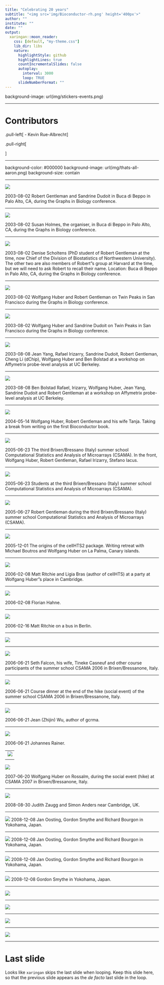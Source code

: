 ```yaml
---
title: "Celebrating 20 years"
subtitle: "<img src='img/Bioconductor-rh.png' height='400px'>"
author: ""
institute: ""
date: ""
output:
  xaringan::moon_reader:
    css: [default, "my-theme.css"]
    lib_dir: libs
    nature:
      highlightStyle: github
      highlightLines: true
      countIncrementalSlides: false
      autoplay:
        interval: 3000
        loop: TRUE
      slideNumberFormat: ""
---
```


background-image: url(img/stickers-events.png)

---

# Contributors

.pull-left[
- Kevin Rue-Albrecht
]

.pull-right[

]

---

background-color: #000000
background-image: url(img/thats-all-aaron.png)
background-size: contain

---

<img src="img/DSC00109.JPG">

<div align="center">
2003-08-02 Robert Gentleman and Sandrine Dudoit in Buca di Beppo in Palo Alto, CA, during the Graphs in Biology conference. 
</div>

---

<img src="img/DSC00112.JPG">

<div align="center">
2003-08-02 Susan Holmes, the organiser, in Buca di Beppo in Palo Alto, CA, during the Graphs in Biology conference. 
</div>

---

<img src="img/DSC00117.jpg">

<div align="center">
2003-08-02 Denise Scholtens (PhD student of Robert Gentleman at the time, now Chief of the Division of Biostatistics of Northwestern University). The other two are also members of Robert"s group at Harvard at the time, but we will need to ask Robert to recall their name.
Location: Buca di Beppo in Palo Alto, CA, during the Graphs in Biology conference. 
</div>

---

<img src="img/DSC00120.jpg">

<div align="center">
2003-08-02 Wolfgang Huber and Robert Gentleman on Twin Peaks in San Francisco during the Graphs in Biology conference. 
</div>

---

<img src="img/DSC00121.jpg">

<div align="center">
2003-08-02 Wolfgang Huber and Sandrine Dudoit on Twin Peaks in San Francisco during the Graphs in Biology conference. 
</div>

---

<img src="img/DSC_9084.jpg">

<div align="center">
2003-08-08 Jean Yang, Rafael Irizarry, Sandrine Dudoit, Robert Gentleman, Cheng Li (dChip), Wolfgang Huber and Ben Bolstad at a workshop on Affymetrix probe-level analysis at UC Berkeley.
</div>

---

<img src="img/DSC_9214.jpg">

<div align="center">
2003-08-08 Ben Bolstad Rafael, Irizarry, Wolfgang Huber, Jean Yang, Sandrine Dudoit and Robert Gentleman at a workshop on Affymetrix probe-level analysis at UC Berkeley.
</div>

---

<img src="img/dsc00490.jpg">

<div align="center">
2004-05-14 Wolfgang Huber, Robert Gentleman and his wife Tanja. Taking a break from writing on the first Bioconductor book.
</div>

---

<img src="img/dsc01903.jpg">

<div align="center">
2005-06-23 The third Brixen/Bressano (Italy) summer school Computational Statistics and Analysis of Microarrays (CSAMA). In the front, Wolfgang Huber, Robert Gentleman, Rafael Irizarry, Stefano Iacus.
</div>
 
---

<img src="img/dsc01899.jpg">

<div align="center">
2005-06-23 Students at the third Brixen/Bressano (Italy) summer school Computational Statistics and Analysis of Microarrays (CSAMA).
</div>

---

<img src="img/dsc01925.jpg">

<div align="center">
2005-06-27 Robert Gentleman during the third Brixen/Bressano (Italy) summer school Computational Statistics and Analysis of Microarrays (CSAMA).
</div>

---

<img src="img/dsc02007.jpg">

<div align="center">
2005-12-01 The origins of the cellHTS2 package. Writing retreat with Michael Boutros and Wolfgang Huber on La Palma, Canary islands.
</div>

---

<img src="img/dsc02065.jpg">

<div align="center">
2006-02-08 Matt Ritchie and Ligia Bras (author of cellHTS) at a party at Wolfgang Huber"s place in Cambridge.
</div>

---

<img src="img/dsc02062.jpg">

<div align="center">
2006-02-08 Florian Hahne.
</div>

---

<img src="img/dsc02104.jpg">

<div align="center">
2006-02-16 Matt Ritchie on a bus in Berlin.
</div>

---

<img src="img/">

<div align="center">

</div>

---

<img src="img/DSC02207.JPG">

<div align="center">
2006-06-21 Seth Falcon, his wife, Tineke Casneuf and other course participants of the  summer school CSAMA 2006 in Brixen/Bressanone, Italy.
</div>

---

<img src="img/DSC02209.JPG">

<div align="center">
2006-06-21 Course dinner at the end of the hike (social event) of the summer school CSAMA 2006 in Brixen/Bressanone, Italy.
</div>

---

<img src="img/DSC02214.JPG">

<div align="center">
2006-06-21 Jean (Zhijin) Wu, author of gcrma.
</div>

---

<img src="img/DSC02215.JPG">

<div align="center">
2006-06-21 Johannes Rainer.
</div>

---
<img src="img/HPIM0093.JPG">

<div align="center">
2006-08-26 Seth Falcon and Wolfgang Huber.
</div>

---

<img src="img/dsc_0312_10602.jpg">

<div align="center">
2007-06-20 Wolfgang Huber on Rossalm, during the social event (hike) at CSAMA 2007 in Brixen/Bressanone, Italy.
</div>

---

<img src="img/SimonAndersCambridge.jpg">

<div align="center">
2008-08-30 Judith Zaugg and Simon Anders near Cambridge, UK.
</div>

---

<img src="img/Yokohama-2008-1.jpg">
2008-12-08 Jan Oosting, Gordon Smythe and Richard Bourgon in Yokohama, Japan.
<div align="center">

</div>

---

<img src="img/Yokohama-2008-1.jpg">
2008-12-08 Jan Oosting, Gordon Smythe and Richard Bourgon in Yokohama, Japan.
<div align="center">

</div>

---

<img src="img/Yokohama-2008-2.jpg">
2008-12-08 Jan Oosting, Gordon Smythe and Richard Bourgon in Yokohama, Japan.
<div align="center">

</div>

---

<img src="img/Yokohama-2008-3.jpg">
2008-12-08 Gordon Smythe in Yokohama, Japan.
<div align="center">

</div>

---

<img src="img/">

<div align="center">

</div>

---

<img src="img/">

<div align="center">

</div>

---

<img src="img/">

<div align="center">

</div>

---

<img src="img/">

<div align="center">

</div>

---

# Last slide

Looks like `xaringan` skips the last slide when looping.
Keep this slide here, so that the previous slide appears as the _de facto_ last slide in the loop.
